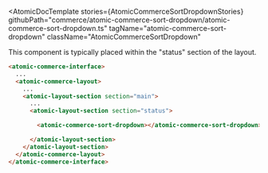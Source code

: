 

<Meta of={AtomicCommerceSortDropdownStories} />

<AtomicDocTemplate
  stories={AtomicCommerceSortDropdownStories}
  githubPath="commerce/atomic-commerce-sort-dropdown/atomic-commerce-sort-dropdown.ts"
  tagName="atomic-commerce-sort-dropdown"
  className="AtomicCommerceSortDropdown"
>

This component is typically placed within the "status" section of the layout.

```html
<atomic-commerce-interface>
  ...
  <atomic-commerce-layout>
    ...
    <atomic-layout-section section="main">
      ...
      <atomic-layout-section section="status">

        <atomic-commerce-sort-dropdown></atomic-commerce-sort-dropdown>

      </atomic-layout-section>
    </atomic-layout-section>
  </atomic-commerce-layout>
</atomic-commerce-interface>
```
</AtomicDocTemplate>
